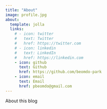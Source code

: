 ```yaml
---
title: "About"
image: profile.jpg
about:
  template: jolla
  links:
    # - icon: twitter
    #   text: Twitter
    #   href: https://twitter.com
    # - icon: linkedin
    #   text: LinkedIn
    #   href: https://linkedin.com
    - icon: github
      text: Github
      href: https://github.com/beomdo-park
    - icon: email
      text: Email
      href: pbeomdo@gmail.com
---
```


About this blog